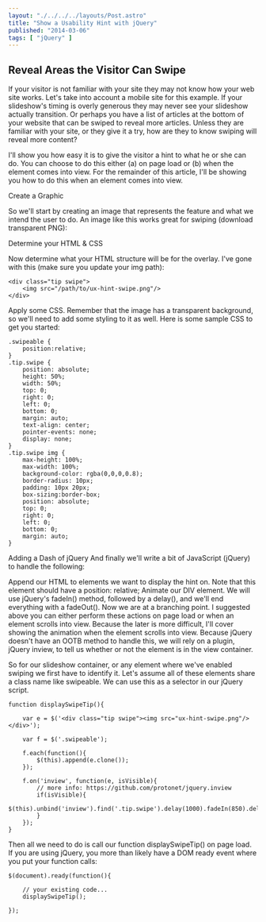 ```yaml
---
layout: "./../../../layouts/Post.astro"
title: "Show a Usability Hint with jQuery"
published: "2014-03-06"
tags: [ "jQuery" ]
---
```


## Reveal Areas the Visitor Can Swipe

If your visitor is not familiar with your site they may not know how your web site works. Let's take into account a mobile site for this example. If your slideshow's timing is overly generous they may never see your slideshow actually transition. Or perhaps you have a list of articles at the bottom of your website that can be swiped to reveal more articles. Unless they are familiar with your site, or they give it a try, how are they to know swiping will reveal more content?

I'll show you how easy it is to give the visitor a hint to what he or she can do. You can choose to do this either (a) on page load or (b) when the element comes into view. For the remainder of this article, I'll be showing you how to do this when an element comes into view.

Create a Graphic

So we'll start by creating an image that represents the feature and what we intend the user to do. An image like this works great for swiping (download transparent PNG):

Determine your HTML & CSS

Now determine what your HTML structure will be for the overlay. I've gone with this (make sure you update your img path):

```
<div class="tip swipe">
	<img src="/path/to/ux-hint-swipe.png"/>
</div>
```

Apply some CSS. Remember that the image has a transparent background, so we'll need to add some styling to it as well. Here is some sample CSS to get you started:

```
.swipeable {
	position:relative;
}
.tip.swipe {
	position: absolute;
	height: 50%;
	width: 50%;
	top: 0;
	right: 0;
	left: 0;
	bottom: 0;
	margin: auto;
	text-align: center;
	pointer-events: none;
	display: none;
}
.tip.swipe img {
	max-height: 100%;
	max-width: 100%;
	background-color: rgba(0,0,0,0.8);
	border-radius: 10px;
	padding: 10px 20px;
	box-sizing:border-box;
	position: absolute;
	top: 0;
	right: 0;
	left: 0;
	bottom: 0;
	margin: auto;
}
```

Adding a Dash of jQuery
And finally we'll write a bit of JavaScript (jQuery) to handle the following:

Append our HTML to elements we want to display the hint on.
Note that this element should have a position: relative;
Animate our DIV element.
We will use jQuery's fadeIn() method, followed by a delay(), and we'll end everything with a fadeOut().
Now we are at a branching point. I suggested above you can either perform these actions on page load or when an element scrolls into view. Because the later is more difficult, I'll cover showing the animation when the element scrolls into view. Because jQuery doesn't have an OOTB method to handle this, we will rely on a plugin, jQuery inview, to tell us whether or not the element is in the view container.

So for our slideshow container, or any element where we've enabled swiping we first have to identify it. Let's assume all of these elements share a class name like swipeable. We can use this as a selector in our jQuery script.

```
function displaySwipeTip(){
 
	var e = $('<div class="tip swipe"><img src="ux-hint-swipe.png"/></div>');
 
	var f = $('.swipeable');
 
	f.each(function(){
		$(this).append(e.clone());
	});
 
	f.on('inview', function(e, isVisible){
		// more info: https://github.com/protonet/jquery.inview
		if(isVisible){
			$(this).unbind('inview').find('.tip.swipe').delay(1000).fadeIn(850).delay(2100).fadeOut(850);
		}
	});
}
```

Then all we need to do is call our function displaySwipeTip() on page load. If you are using jQuery, you more than likely have a DOM ready event where you put your function calls:

```
$(document).ready(function(){

	// your existing code... 
	displaySwipeTip();
 
});
```
